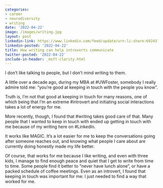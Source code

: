 ```yaml
---
categories:
- career
- neurodiversity
- writing
date: '2022-04-22'
image: /images/writing.jpg
layout: post
linkedin-link: https://www.linkedin.com/feed/update/urn:li:share:6924371471754571776
linkedin-posted: '2022-04-22'
title: How writing can help introverts communicate
twitter-posted: '2022-04-22'
include-in-header: _msft-clarity.html
---
```


I don't like talking to people, but I don't mind writing to them.

A little over a decade ago, during my MBA at #UWFoster, somebody I really admire told me: "you're good at keeping in touch with the people you know".

Truth is, I'm not that good at keeping in touch for many reasons, one of which being that I'm an extreme #introvert and initiating social interactions takes a lot of energy for me.

More recently, though, I found that #writing takes good care of that. Many people that I wanted to keep in touch with ended up getting in touch with me because of my writing here on #LinkedIn.

It works like MAGIC. It's a lot easier for me to keep the conversations going after someone reaches out, and knowing what people I care about are currently doing honestly made my life better.

Of course, that works for me because I like writing, and even with three kids, I manage to find enough peace and quiet that I get to write from time to time. Some people find it better to "never have lunch alone", or have a packed schedule of coffee meetings. Even as an introvert, I found that keeping in touch was important for me: I just needed to find a way that worked for me.

